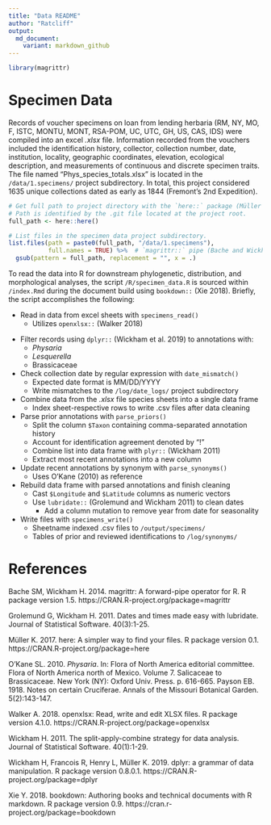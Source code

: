```yaml
---
title: "Data README"
author: "Ratcliff"
output:
  md_document:
    variant: markdown_github
---
```


```r
library(magrittr)
```

# Specimen Data

Records of voucher specimens on loan from lending herbaria (RM, NY, MO, F, ISTC, MONTU, MONT, RSA-POM, UC, UTC, GH, US, CAS, IDS) were compiled into an excel *.xlsx* file.  Information recorded from the vouchers included the identification history, collector, collection number, date, institution, locality, geographic coordinates, elevation, ecological description, and measurements of continuous and discrete specimen traits.  The file named "Phys_species_totals.xlsx" is located in the `/data/1.specimens/` project subdirectory. In total, this project considered 1635 unique collections dated as early as 1844 (Fremont's 2nd Expedition).

```r
# Get full path to project directory with the `here::` package (Müller 2017).
# Path is identified by the .git file located at the project root.
full_path <- here::here()

# List files in the specimen data project subdirectory.
list.files(path = paste0(full_path, "/data/1.specimens"), 
           full.names = TRUE) %>%  # `magrittr::` pipe (Bache and Wickham 2014)
  gsub(pattern = full_path, replacement = "", x = .)
```

To read the data into R for downstream phylogenetic, distribution, and morphological analyses, the script `/R/specimen_data.R` is sourced within `/index.Rmd` during the document build using `bookdown::` (Xie 2018).  Briefly, the script accomplishes the following:

- Read in data from excel sheets with `specimens_read()`
    - Utilizes `openxlsx::` (Walker 2018)

\bigskip

- Filter records using `dplyr::` (Wickham et al. 2019) to annotations with:
    - *Physaria*
    - *Lesquerella*
    - Brassicaceae

- Check collection date by regular expression with `date_mismatch()`
    - Expected date format is MM/DD/YYYY
    - Write mismatches to the `/log/date_logs/` project subdirectory

- Combine data from the *.xlsx* file species sheets into a single data frame
    - Index sheet-respective rows to write .csv files after data cleaning

- Parse prior annotations with `parse_priors()`
    - Split the column `$Taxon` containing comma-separated annotation history
    - Account for identification agreement denoted by "!"
    - Combine list into data frame with `plyr::` (Wickham 2011)
    - Extract most recent annotations into a new column

- Update recent annotations by synonym with `parse_synonyms()`
    - Uses O'Kane (2010) as reference

- Rebuild data frame with parsed annotations and finish cleaning
    - Cast `$Longitude` and `$Latitude` columns as numeric vectors
    - Use `lubridate::` (Grolemund and Wickham 2011) to clean dates
        - Add a column mutation to remove year from date for seasonality

- Write files with `specimens_write()`
    - Sheetname indexed .csv files to `/output/specimens/`
    - Tables of prior and reviewed identifications to `/log/synonyms/`

# References

Bache SM, Wickham H. 2014. magrittr: A forward-pipe operator for R. R package version 1.5. https://CRAN.R-project.org/package=magrittr

Grolemund G, Wickham H. 2011. Dates and times made easy with lubridate. Journal of Statistical Software. 40(3):1-25.

Müller K. 2017. here: A simpler way to find your files. R package version 0.1. https://CRAN.R-project.org/package=here

O’Kane SL. 2010. *Physaria*. In: Flora of North America editorial committee. Flora of North America north of Mexico. Volume 7. Salicaceae to Brassicaceae. New York (NY): Oxford Univ. Press. p. 616-665. 
Payson EB. 1918. Notes on certain Cruciferae. Annals of the Missouri Botanical Garden. 5(2):143-147.

Walker A. 2018. openxlsx: Read, write and edit XLSX files. R package version 4.1.0. https://CRAN.R-project.org/package=openxlsx

Wickham H. 2011. The split-apply-combine strategy for data analysis. Journal of Statistical Software. 40(1):1-29.

Wickham H, Francois R, Henry L, Müller K. 2019. dplyr: a grammar of data manipulation. R package version 0.8.0.1. https://CRAN.R-project.org/package=dplyr

Xie Y. 2018. bookdown: Authoring books and technical documents with R markdown. R package version 0.9. https://cran.r-project.org/package=bookdown

